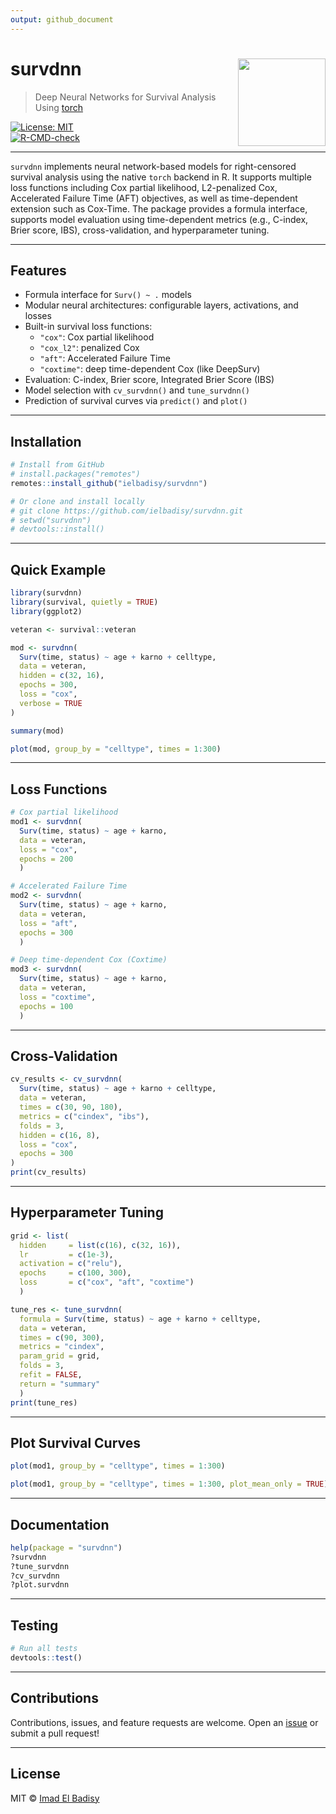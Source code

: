 ```yaml
---
output: github_document
---
```


# survdnn <img src="https://raw.githubusercontent.com/ielbadisy/survdnn/main/inst/logo.png" align="right" height="140"/>

> Deep Neural Networks for Survival Analysis Using [torch](https://torch.mlverse.org/)

[![License: MIT](https://img.shields.io/badge/License-MIT-blue.svg)](LICENSE)  
[![R-CMD-check](https://github.com/ielbadisy/survdnn/actions/workflows/R-CMD-check.yaml/badge.svg)](https://github.com/ielbadisy/survdnn/actions/workflows/R-CMD-check.yaml)

---

`survdnn` implements neural network-based models for right-censored survival analysis using the native `torch` backend in R. It supports multiple loss functions including Cox partial likelihood, L2-penalized Cox, Accelerated Failure Time (AFT) objectives, as well as time-dependent extension such as Cox-Time. The package provides a formula interface, supports model evaluation using time-dependent metrics (e.g., C-index, Brier score, IBS), cross-validation, and hyperparameter tuning.

---

## Features

- Formula interface for `Surv() ~ .` models
- Modular neural architectures: configurable layers, activations, and losses
- Built-in survival loss functions:
  - `"cox"`: Cox partial likelihood
  - `"cox_l2"`: penalized Cox
  - `"aft"`: Accelerated Failure Time
  - `"coxtime"`: deep time-dependent Cox (like DeepSurv)
- Evaluation: C-index, Brier score, Integrated Brier Score (IBS)
- Model selection with `cv_survdnn()` and `tune_survdnn()`
- Prediction of survival curves via `predict()` and `plot()`

---

## Installation

```r
# Install from GitHub
# install.packages("remotes")
remotes::install_github("ielbadisy/survdnn")

# Or clone and install locally
# git clone https://github.com/ielbadisy/survdnn.git
# setwd("survdnn")
# devtools::install()
```

---

## Quick Example

```r
library(survdnn)
library(survival, quietly = TRUE)
library(ggplot2)

veteran <- survival::veteran

mod <- survdnn(
  Surv(time, status) ~ age + karno + celltype,
  data = veteran,
  hidden = c(32, 16),
  epochs = 300,
  loss = "cox",
  verbose = TRUE
)
```

```r
summary(mod)
```

```r
plot(mod, group_by = "celltype", times = 1:300)
```

---

## Loss Functions

```r
# Cox partial likelihood
mod1 <- survdnn(
  Surv(time, status) ~ age + karno,
  data = veteran,
  loss = "cox",
  epochs = 200
  )
```

```r
# Accelerated Failure Time
mod2 <- survdnn(
  Surv(time, status) ~ age + karno,
  data = veteran,
  loss = "aft",
  epochs = 300
  )
```


```r
# Deep time-dependent Cox (Coxtime)
mod3 <- survdnn(
  Surv(time, status) ~ age + karno,
  data = veteran,
  loss = "coxtime",
  epochs = 100
  )
```

---

## Cross-Validation

```r
cv_results <- cv_survdnn(
  Surv(time, status) ~ age + karno + celltype,
  data = veteran,
  times = c(30, 90, 180),
  metrics = c("cindex", "ibs"),
  folds = 3,
  hidden = c(16, 8),
  loss = "cox",
  epochs = 300
)
print(cv_results)
```

---

## Hyperparameter Tuning

```r
grid <- list(
  hidden     = list(c(16), c(32, 16)),
  lr         = c(1e-3),
  activation = c("relu"),
  epochs     = c(100, 300),
  loss       = c("cox", "aft", "coxtime")
  )

tune_res <- tune_survdnn(
  formula = Surv(time, status) ~ age + karno + celltype,
  data = veteran,
  times = c(90, 300),
  metrics = "cindex",
  param_grid = grid,
  folds = 3,
  refit = FALSE,
  return = "summary"
  )
print(tune_res)
```

---

## Plot Survival Curves

```r
plot(mod1, group_by = "celltype", times = 1:300)
```


```r
plot(mod1, group_by = "celltype", times = 1:300, plot_mean_only = TRUE)
```

---

## Documentation

```r
help(package = "survdnn")
?survdnn
?tune_survdnn
?cv_survdnn
?plot.survdnn
```

---

## Testing

```r
# Run all tests
devtools::test()
```

---

## Contributions

Contributions, issues, and feature requests are welcome.
Open an [issue](https://github.com/ielbadisy/survdnn/issues) or submit a pull request!

---

## License

MIT © [Imad El Badisy](mailto:elbadisyimad@gmail.com)

